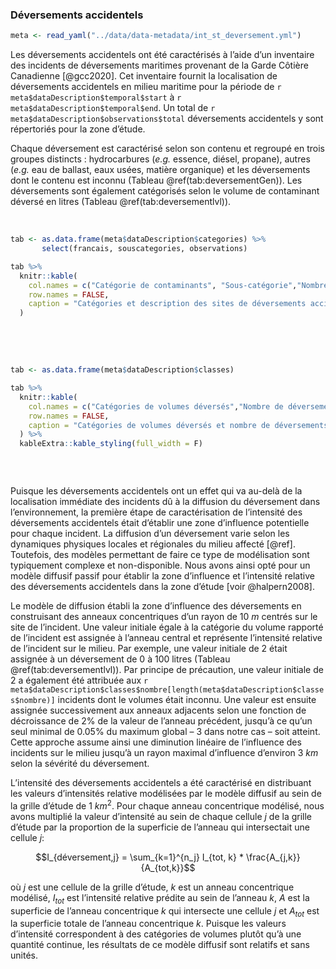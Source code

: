 ### Déversements accidentels

```r
meta <- read_yaml("../data/data-metadata/int_st_deversement.yml")
```

Les déversements accidentels ont été caractérisés à l'aide d'un inventaire des incidents de déversements maritimes provenant de la Garde Côtière Canadienne [@gcc2020]. Cet inventaire fournit la localisation de déversements accidentels en milieu maritime pour la période de `r meta$dataDescription$temporal$start` à `r meta$dataDescription$temporal$end`. Un total de `r meta$dataDescription$observations$total` déversements accidentels y sont répertoriés pour la zone d'étude.

Chaque déversement est caractérisé selon son contenu et regroupé en trois groupes distincts : hydrocarbures (*e.g.* essence, diésel, propane), autres (*e.g.* eau de ballast, eaux usées, matière organique) et les déversements dont le contenu est inconnu (Tableau \@ref(tab:deversementGen)). Les déversements sont également catégorisés selon le volume de contaminant déversé en litres (Tableau \@ref(tab:deversementlvl)).


<br/>

```r
tab <- as.data.frame(meta$dataDescription$categories) %>%
       select(francais, souscategories, observations)

tab %>%
  knitr::kable(
    col.names = c("Catégorie de contaminants", "Sous-catégorie","Nombre de déversements"),
    row.names = FALSE,
    caption = "Catégories et description des sites de déversements accidentels répertoriés dans le Saint-Laurent et le Saguenay entre 2016 et 2020 [@gcc2020]."
  )
```

<br/>



<br/>

```r
tab <- as.data.frame(meta$dataDescription$classes)

tab %>%
  knitr::kable(
    col.names = c("Catégories de volumes déversés","Nombre de déversements"),
    row.names = FALSE,
    caption = "Catégories de volumes déversés et nombre de déversements accidentels répertoriés dans le Saint-Laurent et le Saguenay entre 2016 et 2020 [@gcc2020]."
  ) %>%
  kableExtra::kable_styling(full_width = F)



```

<br/>


<!--
S6: J. Xu, R. Lathrop, International Journal of Geographic Information Science 9,
153 (1995).
-->

Puisque les déversements accidentels ont un effet qui va au-delà de la localisation immédiate des incidents dû à la diffusion du déversement dans l'environnement, la première étape de caractérisation de l'intensité des déversements accidentels était d'établir une zone d'influence potentielle pour chaque incident. La diffusion d'un déversement varie selon les dynamiques physiques locales et régionales du milieu affecté [@ref]. Toutefois, des modèles permettant de faire ce type de modélisation sont typiquement complexe et non-disponible. Nous avons ainsi opté pour un modèle diffusif passif pour établir la zone d'influence et l'intensité relative des déversements accidentels dans la zone d'étude [voir @halpern2008].

Le modèle de diffusion établi la zone d'influence des déversements en construisant des anneaux concentriques d'un rayon de 10 $m$ centrés sur le site de l'incident. Une valeur initiale égale à la catégorie du volume rapporté de l'incident est assignée à l'anneau central et représente l'intensité relative de l'incident sur le milieu. Par exemple, une valeur initiale de 2 était assignée à un déversement de 0 à 100 litres (Tableau \@ref(tab:deversementlvl)). Par principe de précaution, une valeur initiale de 2 a également été attribuée aux `r meta$dataDescription$classes$nombre[length(meta$dataDescription$classes$nombre)]` incidents dont le volumes était inconnu. Une valeur est ensuite assignée successivement aux anneaux adjacents selon une fonction de décroissance de 2\% de la valeur de l'anneau précédent, jusqu'à ce qu'un seul minimal de 0.05\% du maximum global -- 3 dans notre cas -- soit atteint. Cette approche assume ainsi une diminution linéaire de l'influence des incidents sur le milieu jusqu'à un rayon maximal d'influence d'environ 3 $km$ selon la sévérité du déversement.

L'intensité des déversements accidentels a été caractérisé en distribuant les valeurs d'intensités relative modélisées par le modèle diffusif au sein de la grille d'étude de 1 $km^2$. Pour chaque anneau concentrique modélisé, nous avons multiplié la valeur d'intensité au sein de chaque cellule $j$ de la grille d'étude par la proportion de la superficie de l'anneau qui intersectait une cellule $j$:

$$I_{déversement,j} = \sum_{k=1}^{n_j} I_{tot, k} * \frac{A_{j,k}}{A_{tot,k}}$$

où $j$ est une cellule de la grille d'étude, $k$ est un anneau concentrique modélisé, $I_{tot}$ est l'intensité relative prédite au sein de l'anneau $k$, $A$ est la superficie de l'anneau concentrique $k$ qui intersecte une cellule $j$ et $A_{tot}$ est la superficie totale de l'anneau concentrique $k$. Puisque les valeurs d'intensité correspondent à des catégories de volumes plutôt qu'à une quantité continue, les résultats de ce modèle diffusif sont relatifs et sans unités.

